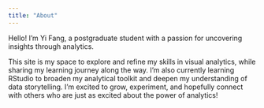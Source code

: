 ```yaml
---
title: "About"
---
```


Hello! I'm Yi Fang, a postgraduate student with a passion for uncovering insights through analytics.

This site is my space to explore and refine my skills in visual analytics, while sharing my learning journey along the way. I'm also currently learning RStudio to broaden my analytical toolkit and deepen my understanding of data storytelling. I'm excited to grow, experiment, and hopefully connect with others who are just as excited about the power of analytics!